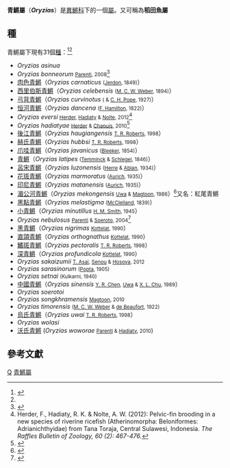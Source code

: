 {{Automatic taxobox
| taxon = Oryzias
| image = Oryzias latipes(Hamamatsu,Shizuoka,Japan,2007)-1.jpg
| image_caption = [[青鱂|青鱂]]
| authority = [[大卫·斯塔尔·乔丹|Jordan]] & [[John_Otterbein_Snyder|Snyder]], 1906
| type_species = [[青鱂|青鱂]]''Oryzias latipes''
| type_species_authority = ([[Temminck|Temminck]] & [[Hermann_Schlegel|Schlegel]], 1846)
}}

'''青鱂屬'''（'''''Oryzias'''''）是[[異鱂科|異鱂科]]下的一個[[屬|屬]]。又可稱為'''稻田魚屬'''

==種==
青鱂屬下現有31個[[種|種]]：<ref>{{FishBase genus | genus = Oryzias| month = June | year = 2012}}</ref><ref name=Herder2012/>
* ''Oryzias asinua''
* ''Oryzias bonneorum'' <small>[[Lynne_R._Parenti|Parenti]], 2008</small><ref name=Parenti2008>{{cite journal | author = Parenti, L.R. | year = 2008 | title = A phylogenetic analysis and taxonomic revision of ricefishes, ''Oryzias'' and relatives (Beloniformes, Adrianichthyidae) | journal = Zoological Journal of the Linnean Society  | volume =154| issue =  | pages = 494–610| doi =10.1111/j.1096-3642.2008.00417.x  |url= }}</ref>
* [[肉色青鱂|肉色青鱂]]（''Oryzias carnaticus'' <small>([[Thomas_C._Jerdon|Jerdon]], 1849)</small>）
* [[西里伯斯青鱂|西里伯斯青鱂]]（''Oryzias celebensis'' <small>([[Max_Carl_Wilhelm_Weber|M. C. W. Weber]], 1894)</small>）
* [[弓背青鱂|弓背青鱂]]（''Oryzias curvinotus'' <small>({{link-en|Nichols|John Treadwell Nichols}} & [[Clifford_H._Pope|C. H. Pope]], 1927)</small>）
* [[恒河青鱂|恒河青鱂]]（''Oryzias dancena'' <small>([[Francis_Buchanan-Hamilton|F. Hamilton]], 1822)</small>）
* ''Oryzias eversi'' <small>[[Fabian_Herder|Herder]], [[Renny_Kurnia_Hadiaty|Hadiaty]] & [[Arne_W._Nolte|Nolte]], 2012</small><ref name=Herder2012>Herder, F., Hadiaty, R. K. & Nolte, A. W. (2012): Pelvic-fin brooding in a new species of riverine ricefish (Atherinomorpha: Beloniformes: Adrianichthyidae) from Tana Toraja, Central Sulawesi, Indonesia.  ''The Raffles Bulletin of Zoology, 60 (2): 467-476.''</ref>
* ''Oryzias hadiatyae'' <small>[[Fabian_Herder|Herder]] & [[Simone_Chapuis|Chapuis]], 2010</small><ref>{{cite journal | author = Herder, F. and Chapuis, S. | year = 2010 | title = ''Oryzias hadiatyae'', a new species of ricefish (Atherinomorpha: Beloniformes: Adrianichthyidae) endemic to Lake Masapi, Central Sulawesi, Indonesia | journal = [[The_Raffles_Bulletin_of_Zoology|The Raffles Bulletin of Zoology]] | volume =58 | issue =  | pages = 269–280| doi =  |url=http://rmbr.nus.edu.sg/rbz/biblio/58/58rbz269-280.pdf }}</ref>
* [[後江青鱂|後江青鱂]]（''Oryzias haugiangensis'' <small>[[Tyson_R._Roberts|T. R. Roberts]], 1998</small>）
* [[赫氏青鱂|赫氏青鱂]]（''Oryzias hubbsi'' <small>[[Tyson_R._Roberts|T. R. Roberts]], 1998</small>）
* [[爪哇青鱂|爪哇青鱂]]（''Oryzias javanicus'' <small>([[Pieter_Bleeker|Bleeker]], 1854)</small>）
* [[青鱂|青鱂]]（''Oryzias latipes'' <small>([[Coenraad_Jacob_Temminck|Temminck]] & [[Hermann_Schlegel|Schlegel]], 1846)</small>）
* [[呂宋青鱂|呂宋青鱂]]（''Oryzias luzonensis'' <small>([[Albert_William_Herre|Herre]] & [[Guillermo_Luzada_Ablan|Ablan]], 1934)</small>）
* [[花斑青鱂|花斑青鱂]]（''Oryzias marmoratus'' <small>([[Horst_Joachim_Aurich|Aurich]], 1935)</small>）
* [[印尼青鱂|印尼青鱂]]（''Oryzias matanensis'' <small>([[Horst_Joachim_Aurich|Aurich]], 1935)</small>）
* [[湄公河青鱂|湄公河青鱂]]（''Oryzias mekongensis'' <small>[[Hiroshi_Uwa|Uwa]] & [[Wichian_Magtoon|Magtoon]], 1986</small>）<ref>{{cite journal | author = Uwa, H. and Magtoon, W. | year = 1986 | title = Description and karyotype of a new ricefish, ''Oryzias mekongensis'', from Thailand | journal = Copeia | volume =51| issue =  | pages = 473–478 | doi =  |jstor=1445005}}</ref>又名：紅尾青鱂
* [[黑點青鱂|黑點青鱂]]（''Oryzias melastigma'' <small>([[John_McClelland_(doctor)|McClelland]], 1839)</small>）
* [[小青鱂|小青鱂]]（''Oryzias minutillus'' <small>[[Hugh_McCormick_Smith|H. M. Smith]], 1945</small>）
* ''Oryzias nebulosus'' <small>[[Lynne_R._Parenti|Parenti]] & [[Bambang_Soeroto|Soeroto]], 2004</small><ref>{{cite journal | author = Parenti, L. R., and B. Soeroto. | year = 2004 | title = ''Adrianichthys roseni'' and ''Oryzias nebulosus'', two new ricefishes (Atherinomorpha: Beloniformes: Adrianichthyidae) from Lake Poso, Sulawesi, Indonesia | journal = Ichthyological Research | volume =51| issue =  | pages = 10–19|url=http://si-pddr.si.edu/dspace/handle/10088/10952 |doi=10.1007/s10228-003-0187-1}}</ref>
* [[黑青鱂|黑青鱂]]（''Oryzias nigrimas'' <small>[[Maurice_Kottelat|Kottelat]], 1990</small>）
* [[直頜青鱂|直頜青鱂]]（''Oryzias orthognathus'' <small>[[Maurice_Kottelat|Kottelat]], 1990</small>）
* [[鰭斑青鱂|鰭斑青鱂]]（''Oryzias pectoralis'' <small>[[Tyson_R._Roberts|T. R. Roberts]], 1998</small>）
* [[深青鱂|深青鱂]]（''Oryzias profundicola'' <small>[[Maurice_Kottelat|Kottelat]], 1990</small>）
* ''Oryzias sakaizumii'' <small>[[Toshinobu_Asai|T. Asai]], [[Hiroshi_Senou|Senou]] & [[Kazumi_Hosoya|Hosoya]], 2012</small>
* ''Oryzias sarasinorum'' <small>([[Canna_Maria_Louise_Popta|Popta]], 1905)</small>
* ''Oryzias setnai'' <small>(Kulkarni, 1940)</small>
* [[中國青鱂|中國青鱂]]（''Oryzias sinensis'' <small>[[Chen_Yin-Rui|Y. R. Chen]], [[Hiroshi_Uwa|Uwa]] & [[Chu_Xin-Luo|X. L. Chu]], 1989</small>）
* ''Oryzias soerotoi''
* ''Oryzias songkhramensis'' <small>[[Wichian_Magtoon|Magtoon]], 2010</small>
*''Oryzias timorensis'' <small>([[Max_Carl_Wilhelm_Weber|M. C. W. Weber]] & [[Lieven_Ferdinand_de_Beaufort|de Beaufort]], 1922)</small>
* [[烏氏青鱂|烏氏青鱂]]（''Oryzias uwai'' <small>[[Tyson_R._Roberts|T. R. Roberts]], 1998</small>）
* ''Oryzias wolasi''
* [[沃氏青鳉|沃氏青鳉]] (''Oryzias woworae'' <small>[[Lynne_R._Parenti|Parenti]] & [[Renny_Kurnia_Hadiaty|Hadiaty]], 2010</small>)

==參考文獻==
{{Wikispecies|Oryzias}}
{{reflist}}
{{Taxonbar|from=Q2371293}}

[[Category:異鱂科|Q]]
[[Category:青鱂屬|]]
